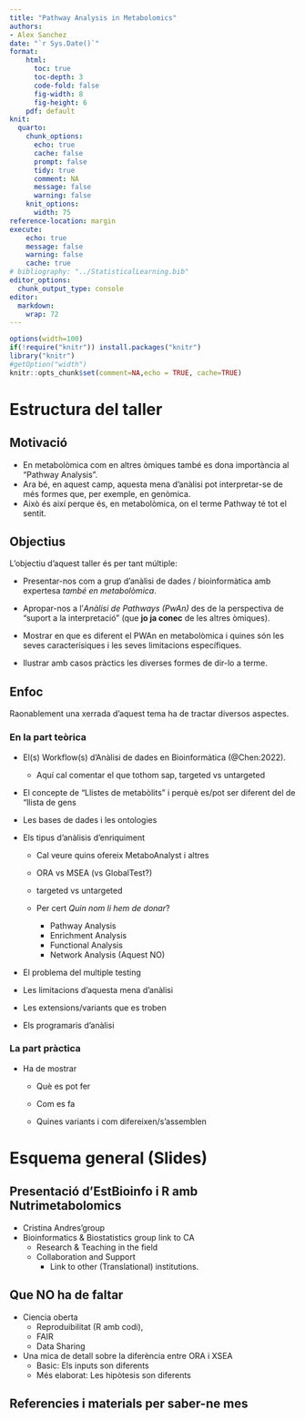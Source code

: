 ```yaml
---
title: "Pathway Analysis in Metabolomics"
authors:
- Alex Sanchez
date: "`r Sys.Date()`"
format:
    html: 
      toc: true
      toc-depth: 3
      code-fold: false
      fig-width: 8
      fig-height: 6
    pdf: default
knit:
  quarto:
    chunk_options:
      echo: true
      cache: false
      prompt: false
      tidy: true
      comment: NA
      message: false
      warning: false
    knit_options:
      width: 75
reference-location: margin
execute:
    echo: true
    message: false
    warning: false
    cache: true
# bibliography: "../StatisticalLearning.bib"
editor_options: 
  chunk_output_type: console
editor: 
  markdown: 
    wrap: 72
---
```


```r
options(width=100) 
if(!require("knitr")) install.packages("knitr")
library("knitr")
#getOption("width")
knitr::opts_chunk$set(comment=NA,echo = TRUE, cache=TRUE)
```

# Estructura del taller

## Motivació

- En metabolòmica com en altres òmiques també es dona importància al "Pathway Analysis".
- Ara bé, en aquest camp, aquesta mena d'anàlisi pot interpretar-se de més formes que, per exemple, en genòmica.
- Això és així perque és, en metabolòmica, on el terme Pathway té tot el sentit.

## Objectius

L'objectiu d'aquest taller és per tant múltiple:

- Presentar-nos com a grup d'anàlisi de dades / bioinformàtica amb expertesa *també en metabolòmica*.

- Apropar-nos a l'*Anàlisi de Pathways (PwAn)* des de la perspectiva de "suport a la interpretació" (que **jo ja conec** de les altres òmiques).

- Mostrar en que es diferent el PWAn en metabolòmica i quines són les seves caracterísiques i les seves limitacions específiques.

- Ilustrar amb casos pràctics les diverses formes de dir-lo a terme.

## Enfoc

Raonablement una xerrada d'aquest tema ha de tractar diversos aspectes.

### En la part teòrica

- El(s) Workflow(s) d'Anàlisi de dades en Bioinformàtica (@Chen:2022).
  - Aquí cal comentar el que tothom sap, targeted vs untargeted

- El concepte de "Llistes de metabòlits" i perquè es/pot ser diferent del de "llista de gens

- Les bases de dades i les ontologies

- Els tipus d'anàlisis d'enriquiment
  - Cal  veure quins ofereix MetaboAnalyst i altres
  - ORA vs MSEA (vs GlobalTest?)
  - targeted vs untargeted
  
  - Per cert *Quin nom li hem de donar*?
    - Pathway Analysis
    - Enrichment Analysis
    - Functional Analysis
    - Network Analysis (Aquest NO)

- El problema del multiple testing

- Les limitacions d'aquesta mena d'anàlisi

- Les extensions/variants que es troben

- Els programaris d'anàlisi

### La part pràctica

- Ha de mostrar 

  - Què es pot fer
  
  - Com es fa
  
  - Quines variants i com difereixen/s'assemblen


# Esquema general (Slides)

## Presentació d'EstBioinfo i R amb Nutrimetabolomics

-   Cristina Andres'group
-   Bioinformatics & Biostatistics group link to CA
    -   Research & Teaching in the field
    -   Collaboration and Support
        -   Link to other (Translational) institutions.

## Que NO ha de faltar

- Ciencia oberta
  - Reproduibilitat (R amb codi), 
  - FAIR
  - Data Sharing
  
- Una mica de detall sobre la diferència entre ORA i XSEA
  - Basic: Els inputs son diferents
  - Més elaborat: Les hipòtesis son diferents

## Referencies i materials per saber-ne mes





